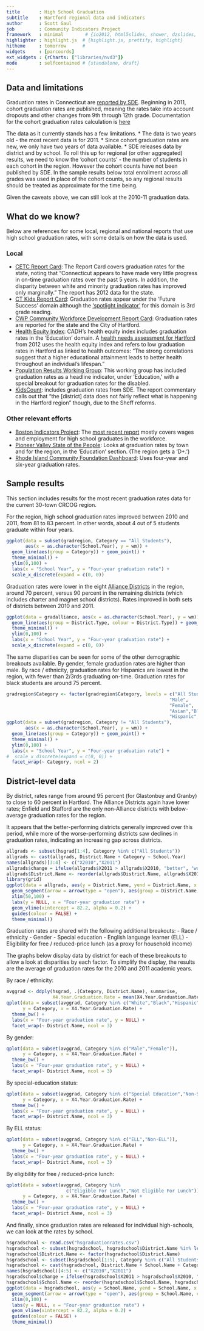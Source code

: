 ```yaml
---
title       : High School Graduation
subtitle    : Hartford regional data and indicators
author      : Scott Gaul
job         : Community Indicators Project
framework   : minimal        # {io2012, html5slides, shower, dzslides, ...}
highlighter : highlight.js  # {highlight.js, prettify, highlight}
hitheme     : tomorrow      # 
widgets     : [parcoords]
ext_widgets : {rCharts: ["libraries/nvd3"]} 
mode        : selfcontained # {standalone, draft}
---
```



## Data and limitations

Graduation rates in Connecticut are [reported by SDE](http://sdeportal.ct.gov/Cedar/WEB/ResearchandReports/DataBulletins.aspx). Beginning in 2011, cohort graduation rates are published, meaning the rates take into account dropouts and other changes from 9th through 12th grade. Documentation for the cohort graduation rates calculation is [here](http://sdeportal.ct.gov/Cedar/Files/Pdf/Reports/cohortgraddocumentation.pdf)

The data as it currently stands has a few limitations. 
* The data is two years old - the most recent data is for 2011. 
* Since cohort graduation rates are new, we only have two years of data available. 
* SDE releases data by district and by school. To roll this up for regional (or other aggregated) results, we need to know the 'cohort counts' - the number of students in each cohort in the region. However the cohort counts have not been published by SDE. In the sample results below total enrollment across all grades was used in place of the cohort counts, so any regional results should be treated as approximate for the time being.

Given the caveats above, we can still look at the 2010-11 graduation data. 

## What do we know?

Below are references for some local, regional and national reports that use high school graduation rates, with some details on how the data is used. 

### Local

* [CETC Report Card](http://www.ctdol.state.ct.us/OWC/CETC/2013ReportCard.pdf): The Report Card covers graduation rates for the state, noting that "Connecticut appears to have made very little progress in on-time graduation rates over the past 5 years. In addition, the disparity between white and minority graduation rates has improved only marginally." The report has 2012 data for the state. 
* [CT Kids Report Card](http://www.cga.ct.gov/kid/rba/results.asp): Graduation rates appear under the 'Future Success' domain although the ['spotlight indicator'](http://www.cga.ct.gov/kid/rba/Docs/2013/FINAL%20Jan%202013%20Annual%20Report%20on%20PA%2011-109%20CT%20Children%27s%20%20Report%20%20Card.pdf) for this domain is 3rd grade reading.
* [CWP Community Workforce Development Report Card](http://www.capitalworkforce.org/ctworks/documents/Community_Workforce_Development_Report_Card_2011ff.pdf): Graduation rates are reported for the state and the City of Hartford.
* [Health Equity Index](http://www.cadh.org/health-equity/health-equity-index.html): CADH's health equity index includes graduation rates in the 'Education' domain. A [health needs assessment for Hartford](http://hhs.hartford.gov/Shared%20Documents/Community%20health%20needs%20assessment%202012.pdf) from 2012 uses the health equity index and refers to low graduation rates in Hartford as linked to health outcomes: "The strong correlations suggest that a higher educational attainment leads to better health throughout an individual’s lifespan."   
* [Population Results Working Group](http://www.ct.gov/opm/cwp/view.asp?a=2998&Q=490946): This working group has included graduation rates as a headline indicator, under 'Education,' with a special breakout for graduation rates for the disabled.  
* [KidsCount](http://www.cahs.org/kidscount.asp): includes graduation rates from SDE. The report commentary calls out that "the [district] data does not fairly reflect what is happening in the Hartford region" though, due to the Sheff reforms. 

### Other relevant efforts

* [Boston Indicators Project](http://www.bostonindicators.org/): The [most recent report](http://www.bostonindicators.org/~/media/Files/IndicatorsReports/Reports/Indicator%20Reports/Indicators2012.pdf) mostly covers wages and employment for high school graduates in the workforce.
* [Pioneer Valley State of the People](http://pvpc.org/resources/datastats/state-of-people/stateofthepeople2013.pdf): Looks at graduation rates by town and for the region, in the 'Education' section. (The region gets a 'D+.')
* [Rhode Island Community Foundation Dashboard](http://www.rifoundation.org/CommunityLeadership/CommunityDashboard/tabid/1157/Default.aspx): Uses four-year and six-year graduation rates. 

## Sample results

This section includes results for the most recent graduation rates data for the current 30-town CRCOG region. 

For the region, high school graduation rates improved between 2010 and 2011, from 81 to 83 percent. In other words, about 4 out of 5 students graduate within four years. 


```r
ggplot(data = subset(gradregion, Category == "All Students"), 
       aes(x = as.character(School.Year), y = wm)) + 
  geom_line(aes(group = Category)) + geom_point() +
  theme_minimal() + 
  ylim(0,100) + 
  labs(x = "School Year", y = "Four-year graduation rate") + 
  scale_x_discrete(expand = c(0, 0))
```

Graduation rates were lower in the eight [Alliance Districts](http://www.sde.ct.gov/sde/cwp/view.asp?a=2683&Q=334226) in the region, around 70 percent, versus 90 percent in the remaining districts (which includes charter and magnet school districts). Rates improved in both sets of districts between 2010 and 2011. 

```r
ggplot(data = gradalliance, aes(x = as.character(School.Year), y = wm)) + 
  geom_line(aes(group = District.Type, colour = District.Type)) + geom_point() +
  theme_minimal() + 
  ylim(0,100) + 
  labs(x = "School Year", y = "Four-year graduation rate") + 
  scale_x_discrete(expand = c(0, 0))
```

The same disparities can be seen for some of the other demographic breakouts available. By gender, female graduation rates are higher than male. By race / ethnicity, graduation rates for Hispanics are lowest in the region, with fewer than 2/3rds graduating on-time. Graduation rates for black students are around 75 percent. 

```r
gradregion$Category <- factor(gradregion$Category, levels = c("All Students",
                                                            "Male",
                                                            "Female",
                                                            "Asian","Black",
                                                            "Hispanic","White"))
ggplot(data = subset(gradregion, Category != "All Students"), 
       aes(x = as.character(School.Year), y = wm)) + 
  geom_line(aes(group = Category)) + geom_point() +
  theme_minimal() + 
  ylim(0,100) + 
  labs(x = "School Year", y = "Four-year graduation rate") + 
#  scale_x_discrete(expand = c(0, 0)) +
  facet_wrap(~ Category, ncol = 2)
```

## District-level data

By district, rates range from around 95 percent (for Glastonbuy and Granby) to close to 60 percent in Hartford. The Alliance Districts again have lower rates; Enfield and Stafford are the only non-Alliance districts with below-average graduation rates for the region. 

It appears that the better-performing districts generally improved over this period, while more of the worse-performing districts saw declines in graduation rates, indicating an increasing gap across districts.

```r
allgrads <- subset(hsgrad[1:4], Category %in% c("All Students"))
allgrads <- cast(allgrads, District.Name + Category ~ School.Year)
names(allgrads)[3:4] <- c("X2010","X2011")
allgrads$change = ifelse(allgrads$X2011 > allgrads$X2010, "better", "worse")
allgrads$District.Name <- reorder(allgrads$District.Name, allgrads$X2011)
library(grid)
ggplot(data = allgrads, aes(y = District.Name, yend = District.Name, x = X2010, xend = X2011)) + 
  geom_segment(arrow = arrow(type = "open"), aes(group = District.Name, colour = c("red","green")[factor(change)])) + 
  xlim(50,100) +
  labs(y = NULL, x = "Four-year graduation rate") + 
  geom_vline(xintercept = 82.2, alpha = 0.2) + 
  guides(colour = FALSE) + 
  theme_minimal()
```

Graduation rates are shared with the following additional breakouts: 
- Race / ethnicity
- Gender
- Special education
- English language learner (ELL)
- Eligibility for free / reduced-price lunch (as a proxy for household income)

The graphs below display data by district for each of these breakouts to allow a look at disparities by each factor. To simplify the display, the results are the average of graduation rates for the 2010 and 2011 academic years. 

By race / ethnicity: 

```r
avggrad <- ddply(hsgrad, .(Category, District.Name), summarise, 
                 X4.Year.Graduation.Rate = mean(X4.Year.Graduation.Rate))
qplot(data = subset(avggrad, Category %in% c("White","Black","Hispanic","Asian")), 
      y = Category, x = X4.Year.Graduation.Rate) + 
  theme_bw() + 
  labs(x = "Four-year graduation rate", y = NULL) + 
  facet_wrap(~ District.Name, ncol = 3)
```

By gender: 

```r
qplot(data = subset(avggrad, Category %in% c("Male","Female")), 
      y = Category, x = X4.Year.Graduation.Rate) + 
  theme_bw() + 
  labs(x = "Four-year graduation rate", y = NULL) + 
  facet_wrap(~ District.Name, ncol = 3)
```

By special-education status: 

```r
qplot(data = subset(avggrad, Category %in% c("Special Education","Non-Special Education")), 
      y = Category, x = X4.Year.Graduation.Rate) + 
  theme_bw() + 
  labs(x = "Four-year graduation rate", y = NULL) + 
  facet_wrap(~ District.Name, ncol = 3)
```

By ELL status: 

```r
qplot(data = subset(avggrad, Category %in% c("ELL","Non-ELL")), 
      y = Category, x = X4.Year.Graduation.Rate) + 
  theme_bw() + 
  labs(x = "Four-year graduation rate", y = NULL) + 
  facet_wrap(~ District.Name, ncol = 3)
```

By eligibility for free / reduced-price lunch: 

```r
qplot(data = subset(avggrad, Category %in% 
                      c("Eligible For Lunch","Not Eligible For Lunch")), 
      y = Category, x = X4.Year.Graduation.Rate) + 
  theme_bw() + 
  labs(x = "Four-year graduation rate", y = NULL) + 
  facet_wrap(~ District.Name, ncol = 3)
```

And finally, since graduation rates are released for individual high-schools, we can look at the rates by school. 

```r
hsgradschool <- read.csv("hsgraduationrates.csv")
hsgradschool <- subset(hsgradschool, hsgradschool$District.Name %in% levels(districts$district))
hsgradschool$District.Name <- factor(hsgradschool$District.Name)
hsgradschool <- subset(hsgradschool[1:5], Category %in% c("All Students"))
hsgradschool <- cast(hsgradschool, District.Name + School.Name + Category ~ School.Year)
names(hsgradschool)[4:5] <- c("X2010","X2011")
hsgradschool$change = ifelse(hsgradschool$X2011 > hsgradschool$X2010, "better", "worse")
hsgradschool$School.Name <- reorder(hsgradschool$School.Name, hsgradschool$X2011)
ggplot(data = hsgradschool, aes(y = School.Name, yend = School.Name, x = X2010, xend = X2011)) + 
  geom_segment(arrow = arrow(type = "open"), aes(group = School.Name, colour = c("red","green")[factor(change)])) + 
  xlim(0,100) +
  labs(y = NULL, x = "Four-year graduation rate") + 
  geom_vline(xintercept = 82.2, alpha = 0.2) + 
  guides(colour = FALSE) + 
  theme_minimal()
```

